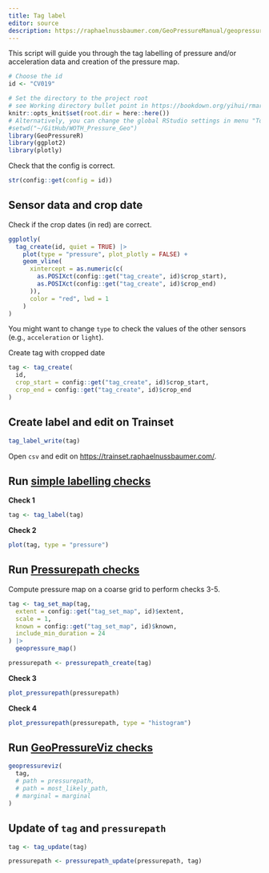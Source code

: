 ```yaml
---
title: Tag label
editor: source
description: https://raphaelnussbaumer.com/GeoPressureManual/geopressuretemplate-label.html
---
```


This script will guide you through the tag labelling of pressure and/or acceleration data and creation of the pressure map.



```r
# Choose the id
id <- "CV019"

# Set the directory to the project root
# see Working directory bullet point in https://bookdown.org/yihui/rmarkdown/notebook.html#executing-code
knitr::opts_knit$set(root.dir = here::here())
# Alternatively, you can change the global RStudio settings in menu "Tools/Global Options...", on the "R Markdown" panel, choose "Project" for "Evaluate chunks in directory:"
#setwd("~/GitHub/WOTH_Pressure_Geo")
library(GeoPressureR)
library(ggplot2)
library(plotly)
```


Check that the config is correct.

```r
str(config::get(config = id))
```

## Sensor data and crop date

Check if the crop dates (in red) are correct.

```r
ggplotly(
  tag_create(id, quiet = TRUE) |>
    plot(type = "pressure", plot_plotly = FALSE) +
    geom_vline(
      xintercept = as.numeric(c(
        as.POSIXct(config::get("tag_create", id)$crop_start),
        as.POSIXct(config::get("tag_create", id)$crop_end)
      )),
      color = "red", lwd = 1
    )
)
```

You might want to change `type` to check the values of the other sensors (e.g., `acceleration` or `light`).

Create tag with cropped date

```r
tag <- tag_create(
  id,
  crop_start = config::get("tag_create", id)$crop_start,
  crop_end = config::get("tag_create", id)$crop_end
)
```

## Create label and edit on Trainset

```r
tag_label_write(tag)
```

Open `csv` and edit on <https://trainset.raphaelnussbaumer.com/>.

## Run [simple labelling checks](https://raphaelnussbaumer.com/GeoPressureManual/labelling-tracks.html#simple-checks)

**Check 1**

```r
tag <- tag_label(tag)
```


**Check 2**

```r
plot(tag, type = "pressure")
```

## Run [Pressurepath checks](https://raphaelnussbaumer.com/GeoPressureManual/labelling-tracks.html#pressurepath-checks)

Compute pressure map on a coarse grid to perform checks 3-5.

```r
tag <- tag_set_map(tag,
  extent = config::get("tag_set_map", id)$extent,
  scale = 1,
  known = config::get("tag_set_map", id)$known,
  include_min_duration = 24
) |>
  geopressure_map()
```

```r
pressurepath <- pressurepath_create(tag)
```

**Check 3**

```r
plot_pressurepath(pressurepath)
```

**Check 4**

```r
plot_pressurepath(pressurepath, type = "histogram")
```

## Run [GeoPressureViz checks](https://raphaelnussbaumer.com/GeoPressureManual/labelling-tracks.html#geopressureviz-checks)

```r
geopressureviz(
  tag,
  # path = pressurepath,
  # path = most_likely_path,
  # marginal = marginal
)
```

## Update of `tag` and `pressurepath`


```r
tag <- tag_update(tag)
```

```r
pressurepath <- pressurepath_update(pressurepath, tag)
```
